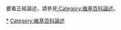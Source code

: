 {{幽默}}
要看正經論述，請參見[[:Category:維基百科論述|:Category:維基百科論述]]。
[[Category:維基百科幽默|*]]
[[Category:維基百科論述|Category:維基百科論述]]